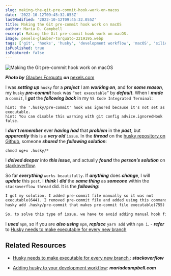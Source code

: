 ```yaml
---
slug: making-the-git-pre-commit-hook-work-on-macos
date: '2022-10-12T09:45:32.055Z'
lastModified: '2022-10-12T09:45:32.055Z'
title: Making the Git pre-commit hook work on macOS
author: Maria D. Campbell
excerpt: Making the Git pre-commit hook work on macOS.
image: pexels-glauber-torquato-2219195.webp
tags: ['git', 'hooks', 'husky', 'development workflow', 'macOS', 'silicon']
isPublished: true
isFeatured: false
---
```


![Making the Git pre-commit hook work on macOS](pexels-glauber-torquato-2219195.webp)

***Photo by*** [Glauber Forquato](https://www.pexels.com/@glauber-torquato-1161877/) ***on*** [pexels.com](https://www.pexels.com/photo/close-up-photo-of-gold-wedding-rings-2219195/)

I was **_setting up_** `husky` for a **_project_** I am **_working on_**, and for **_some reason_**, my `husky` **_pre-commit_** `hook` was `“not executable”` by **_default_**. When I **_made_** a `commit`, I **_got_** the **_following back_** in my `VS Code Integrated Terminal`:

```shell
hint: The '.husky/pre-commit' hook was ignored because it's not set as executable.
hint: You can disable this warning with git config advice.ignoredHook false.
```

I **_don’t remember_** ever **_having had_** that **_problem_** in the
**_past_**, but **_apparently_** this is a **_very old_** `issue`. In the
**_thread_** on the [husky repository on Github](https://github.com/typicode/husky/issues/1177), someone **_shared_** the **_following solution_**:

```shell
chmod ug+x .husky/*
```

I **_delved deeper_** into **_this issue_**, and actually **_found_** the
**_person’s solution_** on [stackoverflow](https://stackoverflow.com/questions/8598639/why-is-my-git-pre-commit-hook-not-executable-by-default/73330791#73330791).

So far **_everything_** `works beautifully`. If **_anything_** does
**_change_**, I will **_update_** this `post`. I **_think_** I **_did_** the
**_same thing_** as **_someone_** within the `stackoverflow thread` did. It is the **_following_**:

```md
I got my solution. I added pre-commit file manually so it was not
executable(644). I removed pre-commit file and added using this command yarn
husky add .husky/pre-commit that makes pre-commit file executable(755) and works fine (on) any new branch.

So, to solve this type of issue, we have to avoid adding manual hook file and use this command yarn husky add .husky/<hookname> to add.
```

I **_used_** `npm`, so if you are **_also using_** `npm`, **_replace_**
`yarn add` with `npm i`. - **_refer_** to [Husky needs to make executable for every new branch](https://stackoverflow.com/questions/68367259/husky-needs-to-make-executable-for-every-new-branch)

## Related Resources

-   [Husky needs to make executable for every new branch ](https://stackoverflow.com/questions/68367259/husky-needs-to-make-executable-for-every-new-branch): ***stackoverflow***

-   [Adding husky to your development workflow](/blog/adding-husky-to-your-development-workflow): ***mariadcampbell.com***

